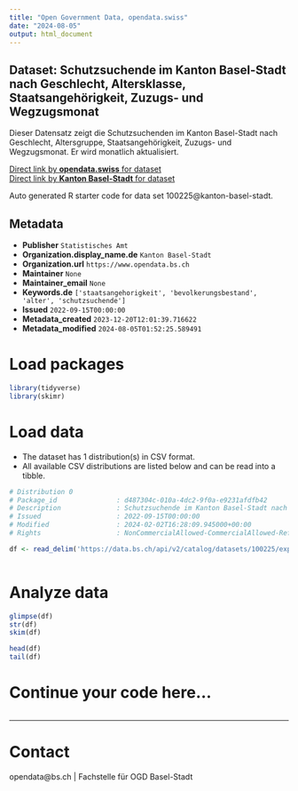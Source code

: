```yaml
---
title: "Open Government Data, opendata.swiss"
date: "2024-08-05"
output: html_document
---
```


## Dataset: Schutzsuchende im Kanton Basel-Stadt nach Geschlecht, Altersklasse, Staatsangehörigkeit, Zuzugs- und Wegzugsmonat

Dieser Datensatz zeigt die Schutzsuchenden im Kanton Basel-Stadt nach Geschlecht, Altersgruppe, Staatsangehörigkeit, Zuzugs- und Wegzugsmonat. Er wird monatlich aktualisiert.

[Direct link by **opendata.swiss** for dataset](https://opendata.swiss/de/dataset/schutzsuchende-im-kanton-basel-stadt-nach-geschlecht-altersklasse-staatsangehorigkeit-zuzugs-un)<br>
[Direct link by **Kanton Basel-Stadt** for dataset](https://data.bs.ch/explore/dataset/100225/)

Auto generated R starter code for data set 100225@kanton-basel-stadt.

## Metadata

- **Publisher** `Statistisches Amt`
- **Organization.display_name.de** `Kanton Basel-Stadt`
- **Organization.url** `https://www.opendata.bs.ch`
- **Maintainer** `None`
- **Maintainer_email** `None`
- **Keywords.de** `['staatsangehorigkeit', 'bevolkerungsbestand', 'alter', 'schutzsuchende']`
- **Issued** `2022-09-15T00:00:00`
- **Metadata_created** `2023-12-20T12:01:39.716622`
- **Metadata_modified** `2024-08-05T01:52:25.589491`


# Load packages

```r

library(tidyverse)
library(skimr)

```

# Load data

-   The dataset has 1 distribution(s) in CSV format.
-   All available CSV distributions are listed below and can be read into a tibble.

```r

# Distribution 0
# Package_id               : d487304c-010a-4dc2-9f0a-e9231afdfb42
# Description              : Schutzsuchende im Kanton Basel-Stadt nach Geschlecht, Altersklasse, Staatsangehörigkeit, Zuzugs- und Wegzugsmonat (csv)
# Issued                   : 2022-09-15T00:00:00
# Modified                 : 2024-02-02T16:28:09.945000+00:00
# Rights                   : NonCommercialAllowed-CommercialAllowed-ReferenceRequired

df <- read_delim('https://data.bs.ch/api/v2/catalog/datasets/100225/exports/csv')



```

# Analyze data

```r

glimpse(df)
str(df)
skim(df)

head(df)
tail(df)

```

# Continue your code here...

```r

```

------------------------------------------------------------------------

# Contact

opendata@bs.ch | Fachstelle für OGD Basel-Stadt
